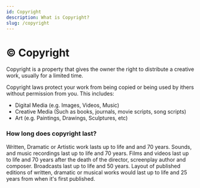 ```yaml
---
id: Copyright
description: What is Copyright?
slug: /copyright
---
```


# ©️ Copyright


Copyright is a property that gives the owner the right to distribute a creative work, usually for a limited time.

Copyright laws protect your work from being copied or being used by ithers without permission from you. This includes:
- Digital Media (e.g. Images, Videos, Music)
- Creative Media (Such as books, journals, movie scripts, song scripts)
- Art (e.g. Paintings, Drawings, Sculptures, etc)

### How long does copyright last?

Written, Dramatic or Artistic work lasts up to life and and 70 years.
Sounds, and music recordings last up to life and 70 years.
Films and videos last up to life and 70 years after the death of the director, screenplay author and composer.
Broadcasts last up to life and 50 years.
Layout of published editions of written, dramatic or musical works would last up to life and 25 years from when it's first published.
